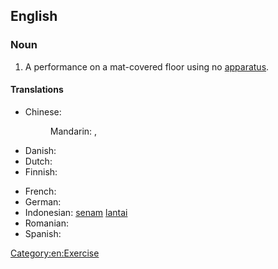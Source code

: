 ==English==

===Noun===
{{en-noun}}

# {{lb|en|gymnastics}} A performance on a mat-covered floor using no [[apparatus]].

====Translations====
{{trans-top|gymnastics performance}}
* Chinese:
*: Mandarin: {{t+|cmn|自由體操}}, {{t+|cmn|自由体操|tr=zìyóu tǐcāo}}
* Danish: {{t|da|gulvøvelse}}
* Dutch: {{t|nl|grondoefening}}
* Finnish: {{t|fi|permantoliike}}
{{trans-mid}}
* French: {{t|fr|exercice au sol|m}}
* German: {{t+|de|Bodenturnen|n}}
* Indonesian: [[senam]] [[lantai]]
* Romanian: {{t+|ro|exercițiu la sol|n}}
* Spanish: {{t-needed|es}}
{{trans-bottom}}

[[Category:en:Exercise]]
